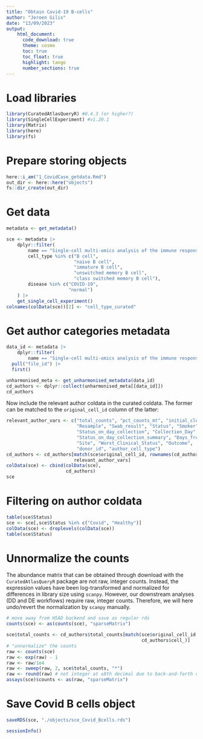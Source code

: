 ```yaml
---
title: "Obtain Covid-19 B-cells"
author: "Jeroen Gilis"
date: "13/09/2023"
output:
    html_document:
      code_download: true    
      theme: cosmo
      toc: true
      toc_float: true
      highlight: tango
      number_sections: true
---
```


# Load libraries

```r
library(CuratedAtlasQueryR) #0.4.3 (or higher?)
library(SingleCellExperiment) #v1.20.1
library(Matrix)
library(here)
library(fs)
```

# Prepare storing objects

```r
here::i_am("1_CovidCase_getdata.Rmd")
out_dir <- here::here("objects")
fs::dir_create(out_dir)
```

# Get data

```r
metadata <- get_metadata()

sce <- metadata |>
    dplyr::filter(
        name == "Single-cell multi-omics analysis of the immune response in COVID-19",
        cell_type %in% c("B cell",
                         "naive B cell",
                         "immature B cell",
                         "unswitched memory B cell",
                         "class switched memory B cell"),
        disease %in% c("COVID-19",
                       "normal")
    ) |>
    get_single_cell_experiment()
colnames(colData(sce))[2] <- "cell_type_curated"
```

# Get author categories metadata

```r
data_id <- metadata |>
    dplyr::filter(
        name == "Single-cell multi-omics analysis of the immune response in COVID-19") |>
  pull("file_id") |>
  first()

unharmonised_meta <- get_unharmonised_metadata(data_id)
cd_authors <- dplyr::collect(unharmonised_meta[[data_id]])
cd_authors
```

Now include the relevant author coldata in the curated coldata. The former can
be matched to the `original_cell_id` column of the latter:

```r
relevant_author_vars <- c("total_counts", "pct_counts_mt", "initial_clustering",
                          "Resample", "Swab_result", "Status", "Smoker", 
                          "Status_on_day_collection", "Collection_Day",
                          "Status_on_day_collection_summary", "Days_from_onset",
                          "Site", "Worst_Clinical_Status", "Outcome", 
                          "donor_id", "author_cell_type")
cd_authors <- cd_authors[match(sce$original_cell_id, rownames(cd_authors)),
                         relevant_author_vars]
colData(sce) <- cbind(colData(sce),
                      cd_authors)
sce
```

# Filtering on author coldata

```r
table(sce$Status)
sce <- sce[,sce$Status %in% c("Covid", "Healthy")]
colData(sce) <- droplevels(colData(sce))
table(sce$Status)
```

# Unnormalize the counts

The abundance matrix that can be obtained through download with the 
`CuratedAtlasQueryR` package are not raw, integer counts. Instead, the 
expression values have been log-transformed and normalized for differences in
library size using `scanpy`. However, our downstream analyses (DD and DE 
workflows) require raw, integer counts. Therefore, we will here undo/revert the 
normalization by `scanpy` manually.

```r
# move away from H5AD backend and save as regular rds
counts(sce) <- as(counts(sce), "sparseMatrix")
```

```r
sce$total_counts <- cd_authors$total_counts[match(sce$original_cell_id,
                                                  cd_authors$cell_)]
# "unnormalize" the counts
raw <- counts(sce)
raw <- exp(raw) - 1
raw <- raw/1e4
raw <- sweep(raw, 2, sce$total_counts, "*")
raw <- round(raw) # not integer at ±8th decimal due to back-and-forth conversion
assays(sce)$counts <- as(raw, "sparseMatrix")
```

# Save Covid B cells object

```r
saveRDS(sce, "./objects/sce_Covid_Bcells.rds")
```

```r
sessionInfo()
```

